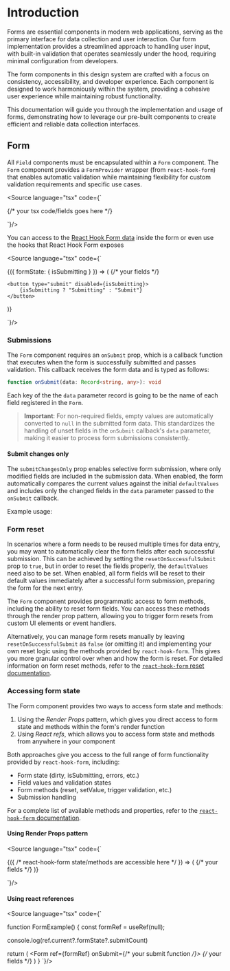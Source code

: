 

<Meta title="Document Engineering/Docs/Forms" />

# Introduction

Forms are essential components in modern web applications, serving as the primary interface for data collection and user interaction. Our form implementation provides a streamlined approach to handling user input, with built-in validation that operates seamlessly under the hood, requiring minimal configuration from developers.

The form components in this design system are crafted with a focus on consistency, accessibility, and developer experience. Each component is designed to work harmoniously within the system, providing a cohesive user experience while maintaining robust functionality.

This documentation will guide you through the implementation and usage of forms, demonstrating how to leverage our pre-built components to create efficient and reliable data collection interfaces.

## Form

All `Field` components must be encapsulated within a `Form` component. The `Form` component provides a `FormProvider` wrapper (from `react-hook-form`) that enables automatic validation while maintaining flexibility for custom validation requirements and specific use cases.

<Source language="tsx" code={`

<Form onSubmit={/* your submit function */}>
 {/* your tsx code/fields goes here */}
</Form>
`}/>

You can access to the [React Hook Form data](https://react-hook-form.com/docs/useform) inside the form or even use the hooks that React Hook Form exposes

<Source language="tsx" code={`

<Form onSubmit={/* your submit function */}>
 {({ formState: { isSubmitting } }) => (
    {/* your fields */}

    <button type="submit" disabled={isSubmitting}>
        {isSubmitting ? "Submitting" : "Submit"}
    </button>

)}

</Form>
`}/>

### Submissions

The `Form` component requires an `onSubmit` prop, which is a callback function that executes when the form is successfully submitted and passes validation. This callback receives the form data and is typed as follows:

```ts
function onSubmit(data: Record<string, any>): void
```

Each key of the the `data` parameter record is going to be the name of each field registered in the `Form`.

> **Important**: For non-required fields, empty values are automatically converted to `null` in the submitted form data. This standardizes the handling of unset fields in the `onSubmit` callback's `data` parameter, making it easier to process form submissions consistently.

#### Submit changes only

The `submitChangesOnly` prop enables selective form submission, where only modified fields are included in the submission data. When enabled, the form automatically compares the current values against the initial `defaultValues` and includes only the changed fields in the `data` parameter passed to the `onSubmit` callback.

Example usage:

<Canvas of={SubmitChangesOnly.Default} withToolbar />

### Form reset

In scenarios where a form needs to be reused multiple times for data entry, you may want to automatically clear the form fields after each successful submission. This can be achieved by setting the `resetOnSuccessfulSubmit` prop to `true`, but in order to reset the fields properly, the `defaultValues` need also to be set. When enabled, all form fields will be reset to their default values immediately after a successful form submission, preparing the form for the next entry.

<Canvas of={ResetOnSuccessfulSubmitStories.Default} withToolbar />

The `Form` component provides programmatic access to form methods, including the ability to reset form fields. You can access these methods through the render prop pattern, allowing you to trigger form resets from custom UI elements or event handlers.

<Canvas of={ResetButtonStories.Default} withToolbar />

Alternatively, you can manage form resets manually by leaving `resetOnSuccessfulSubmit` as `false` (or omitting it) and implementing your own reset logic using the methods provided by `react-hook-form`. This gives you more granular control over when and how the form is reset. For detailed information on form reset methods, refer to the [`react-hook-form` reset documentation](https://www.react-hook-form.com/api/useform/reset/).

### Accessing form state

The Form component provides two ways to access form state and methods:

1. Using the _Render Props_ pattern, which gives you direct access to form state and methods within the form's render function
2. Using _React refs_, which allows you to access form state and methods from anywhere in your component

Both approaches give you access to the full range of form functionality provided by `react-hook-form`, including:

- Form state (dirty, isSubmitting, errors, etc.)
- Field values and validation states
- Form methods (reset, setValue, trigger validation, etc.)
- Submission handling

For a complete list of available methods and properties, refer to the [`react-hook-form` documentation](https://react-hook-form.com/ts#UseFormReturn).

#### Using Render Props pattern

<Source language="tsx" code={`

<Form onSubmit={/* your submit function */}>
  {({ /* react-hook-form state/methods are accessible here */ }) => (
    {/* your fields */}
  )}
</Form>
`}/>

#### Using react references

<Source language="tsx" code={`

function FormExample() {
   const formRef = useRef<UseFormReturn>(null);

   console.log(ref.current?.formState?.submitCount)

   return (
      <Form ref={formRef} onSubmit={/* your submit function */}>
         {/* your fields */}
      </Form>
   )
}
`}/>
